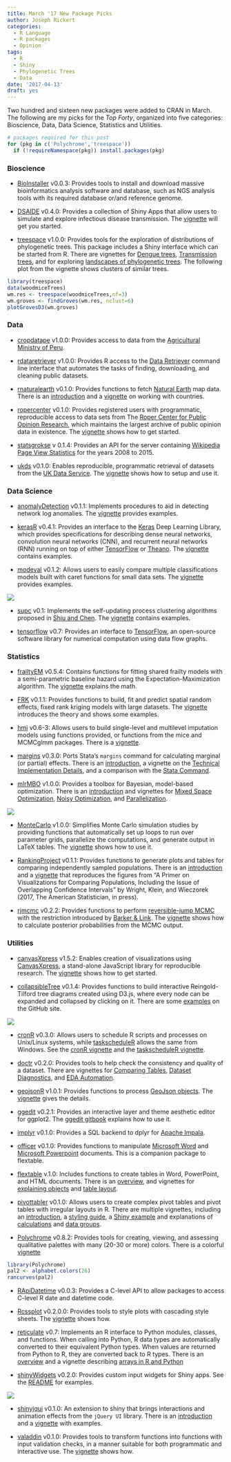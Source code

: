 ```yaml
---
title: March '17 New Package Picks
author: Joseph Rickert
categories:
  - R Language
  - R packages
  - Opinion
tags:
  - R
  - Shiny
  - Phylogenetic Trees
  - Data
date: '2017-04-13'
draft: yes
---
```

Two hundred and sixteen new packages were added to CRAN in March. The following are my picks for the *Top Forty*, organized into five categories: Bioscience, Data, Data Science, Statistics and Utilities.

```r
# packages required for this post
for (pkg in c('Polychrome','treespace')) 
  if (!requireNamespace(pkg)) install.packages(pkg)
```


### Bioscience    
*   [BioInstaller](https://cran.r-project.org/web/packages/BioInstaller/index.html) v0.0.3: Provides tools to install and download massive bioinformatics analysis software and database, such as NGS analysis tools with its required database or/and reference genome.

*   [DSAIDE](https://cran.r-project.org/web/packages/DSAIDE/index.html) v0.4.0: Provides a collection of Shiny Apps that allow users to simulate and explore infectious disease transmission. The [vignette](https://cran.r-project.org/web/packages/DSAIDE/vignettes/DSAIDE.html) will get you started.

*   [treespace](https://cran.r-project.org/web/packages/treespace/index.html) v1.0.0: Provides tools for the exploration of distributions of phylogenetic trees. This package includes a Shiny interface which can be started from R. There are vignettes for [Dengue trees](https://cran.r-project.org/web/packages/treespace/vignettes/DengueVignette.html), [Transmission trees](https://cran.r-project.org/web/packages/treespace/vignettes/TransmissionTreesVignette.html), and for exploring [landscapes of phylogenetic trees](https://cran.r-project.org/web/packages/treespace/vignettes/introduction.html).
The following plot from the vignette shows clusters of similar trees.

```r
library(treespace)
data(woodmiceTrees)
wm.res <- treespace(woodmiceTrees,nf=3)
wm.groves <- findGroves(wm.res, nclust=6)
plotGrovesD3(wm.groves)
```

### Data    
*   [cropdatape](https://cran.r-project.org/web/packages/cropdatape/index.html) v1.0.0: Provides access to data from the [Agricultural Ministry of Peru](http://siea.minagri.gob.pe/siea/?q=publicaciones/anuarios-estadisticos).

*   [rdataretriever](https://cran.r-project.org/web/packages/rdataretriever/index.html) v1.0.0: Provides R access to the [Data Retriever](http://data-retriever.org/) command line interface that automates the tasks of finding, downloading, and cleaning public datasets.

*   [rnaturalearth](https://cran.r-project.org/web/packages/rnaturalearth/index.html) v0.1.0: Provides functions to fetch [Natural Earth](http://www.naturalearthdata.com/) map data. There is an [introduction](https://cran.r-project.org/web/packages/rnaturalearth/vignettes/rnaturalearth.html) and a [vignette](https://cran.r-project.org/web/packages/rnaturalearth/vignettes/what-is-a-country.html) on working with countries.

*  [ropercenter](https://cran.r-project.org/web/packages/ropercenter/index.html) v0.1.0: Provides registered users with programmatic, reproducible access to data sets from The [Roper Center for Public Opinion Research](https://ropercenter.cornell.edu), which maintains the largest archive of public opinion data in existence. The [vignette](https://cran.r-project.org/web/packages/ropercenter/vignettes/ropercenter-vignette.htm) shows how to get started.

*   [statsgrokse](https://cran.r-project.org/web/packages/statsgrokse/index.html) v 0.1.4: Provides an API for the server containing [Wikipedia Page View Statistics](http://stats.grok.se/) for the years 2008 to 2015.

*   [ukds](https://cran.r-project.org/web/packages/ukds/index.html) v0.1.0: Enables reproducible, programmatic retrieval of datasets from the [UK Data Service](https://www.ukdataservice.ac.uk). The [vignette](https://cran.r-project.org/web/packages/ukds/vigne) shows how to setup and use it.

### Data Science    
*  [anomalyDetection](https://cran.r-project.org/web/packages/anomalyDetection/index.html) v0.1.1: Implements procedures to aid in detecting network log anomalies. The [vignette](https://cran.r-project.org/web/packages/anomalyDetection/vignettes/Introduction.html) provides examples.

*   [kerasR](https://cran.r-project.org/web/packages/kerasR/index.html) v0.4.1: Provides an interface to the [Keras](https://keras.io/) Deep Learning Library, which provides specifications for describing dense neural networks, convolution neural networks (CNN), and recurrent neural networks (RNN) running on top of either [TensorFlow](https://www.tensorflow.org/) or [Theano](http://deeplearning.net/software/theano/). The [vignette](https://cran.r-project.org/web/packages/kerasR/vignettes/introduction.html) contains examples.

*   [modeval](https://cran.r-project.org/web/packages/modeval/index.html) v0.1.2: Allows users to easily compare multiple classifications models built with caret functions for small data sets. The [vignette](https://cran.r-project.org/web/packages/modeval/vignettes/modeval.html) provides examples. 

![](/post/2017-04-13-march-17-new-package-picks_files/modeval.png)
 
*   [supc](https://cran.r-project.org/web/packages/supc/index.html) v0.1: Implements the self-updating process clustering algorithms proposed in [Shiu and Chen](doi:10.1080/00949655.2015.1049605). The [vignette](https://cran.r-project.org/web/packages/supc/vignettes/supc.html) contains examples.

*   [tensorflow](https://cran.r-project.org/web/packages/tensorflow/index.html) v0.7: Provides an interface to [TensorFlow](https://www.tensorflow.org), an open-source software library for numerical computation using data flow graphs.

### Statistics       
*   [frailtyEM](https://cran.r-project.org/web/packages/frailtyEM/index.html) v0.5.4: Contains functions for fitting shared frailty models with a semi-parametric baseline hazard using the Expectation-Maximization algorithm. The [vignette](https://cran.r-project.org/web/packages/frailtyEM/vignettes/frailtyEM_manual.pdf) explains the math.

*   [FRK](https://cran.r-project.org/web/packages/FRK/index.html) v0.1.1: Provides functions to build, fit and predict spatial random effects, fixed rank kriging models with large datasets. The [vignette](https://cran.r-project.org/web/packages/FRK/vignettes/FRK_intro.pdf) introduces the theory and shows some examples.

*   [hmi](https://cran.r-project.org/web/packages/hmi/index.html) v0.6-3: Allows users to build single-level and multilevel imputation models using functions provided, or functions from the mice and MCMCglmm packages. There is a [vignette](https://cran.r-project.org/web/packages/hmi/vignettes/my-vignette.html).

*   [margins](https://cran.r-project.org/web/packages/margins/index.html) v0.3.0: Ports Stata's `margins` command for calculating marginal (or partial) effects. There is an [introduction](https://cran.r-project.org/web/packages/margins/vignettes/Introduction.html), a vignette on the [Technical Implementation Details](https://cran.r-project.org/web/packages/margins/vignettes/TechnicalDetails.pdf), and a comparison with the [Stata Command](https://cran.r-project.org/web/packages/margins/vignettes/Stata.html).

*   [mlrMBO](https://cran.r-project.org/web/packages/mlrMBO/index.html) v1.0.0: Provides a toolbox for Bayesian, model-based optimization. There is an [introduction](https://cran.r-project.org/web/packages/mlrMBO/vignettes/mlrMBO.html) and vignettes for [Mixed Space Optimization](https://cran.r-project.org/web/packages/mlrMBO/vignettes/mixed_space_optimization.html), [Noisy Optimization](https://cran.r-project.org/web/packages/mlrMBO/vignettes/noisy_optimization.html), and [Parallelization](https://cran.r-project.org/web/packages/mlrMBO/vignettes/parallelization.html).

![](/post/2017-04-13-march-17-new-package-picks_files/mlrMBO.png)

*   [MonteCarlo](https://cran.r-project.org/web/packages/MonteCarlo/index.html) v1.0.0: Simplifies Monte Carlo simulation studies by providing functions that automatically set up loops to run over parameter grids, parallelize the computations, and generate output in LaTeX tables. The [vignette](https://cran.r-project.org/web/packages/MonteCarlo/vignettes/MonteCarlo-Vignette.html) shows how to use it.

*   [RankingProject](https://cran.r-project.org/web/packages/RankingProject/index.html) v0.1.1: Provides functions to generate plots and tables for comparing independently sampled populations. There is an [introduction](https://cran.r-project.org/web/packages/RankingProject/vignettes/intro.html) and a [vignette](https://cran.r-project.org/web/packages/RankingProject/vignettes/primer.pdf) that reproduces the figures from "A Primer on Visualizations for Comparing Populations, Including the Issue of Overlapping Confidence Intervals" by Wright, Klein, and Wieczorek (2017, The American Statistician, in press).

*   [rjmcmc](https://cran.r-project.org/web/packages/rjmcmc/index.html) v0.2.2: Provides functions to perform [reversible-jump MCMC](doi:10.2307/2337340) with the restriction introduced by [Barker & Link](doi:10.1080/00031305.2013.791644). The [vignette](https://cran.r-project.org/web/packages/rjmcmc/vignettes/rjmcmcVignette.pdf) shows how to calculate posterior probabilities from the MCMC output.

### Utilities   
*   [canvasXpress](https://cran.r-project.org/web/packages/canvasXpress/index.html) v1.5.2: Enables creation of visualizations using [CanvasXpress](http://canvasxpress.org), a stand-alone JavaScript library for reproducible research. The [vignette](https://cran.r-project.org/web/packages/canvasXpress/vignettes/getting_started.html) shows how to get started.

*   [collapsibleTree](https://cran.r-project.org/web/packages/collapsibleTree/index.html) v0.1.4: Provides functions to build interactive Reingold-Tilford tree diagrams created using D3.js, where every node can be expanded and collapsed by clicking on it. There are some [examples](https://adeelk93.github.io/collapsibleTree/) on the GitHub site.

![](/post/2017-04-13-march-17-new-package-picks_files/collapsibleTree.png)

*   [cronR](https://cran.r-project.org/web/packages/cronR/) v0.3.0: Allows users to schedule R scripts and processes on Unix/Linux systems, while [taskscheduleR](https://cran.r-project.org/web/packages/taskscheduleR/index.html) allows the same from Windows. See the [cronR vignette](https://cran.r-project.org/web/packages/cronR/vignettes/cronR.html) and the [taskscheduleR vignette](https://cran.r-project.org/web/packages/taskscheduleR/vignettes/taskscheduleR.html).

*   [doctr](https://cran.r-project.org/web/packages/doctr/index.html) v0.2.0: Provides tools to help check the consistency and quality of a dataset. There are vignettes for [Comparing Tables](https://cran.r-project.org/web/packages/doctr/vignettes/doctr_compare.html), [Dataset Diagnostics](https://cran.r-project.org/web/packages/doctr/vignettes/doctr_diagnose.html), and [EDA Automation](https://cran.r-project.org/web/packages/doctr/vignettes/doctr_examine.html).

*   [geojsonR](https://cran.r-project.org/web/packages/geojsonR/index.html) v1.0.1: Provides functions to process [GeoJson objects](https://en.wikipedia.org/wiki/GeoJSON). The [vignette](https://cran.r-project.org/web/packages/geojsonR/vignettes/the_geojsonR_package.html) gives the details.

*   [ggedit](https://cran.r-project.org/web/packages/ggedit/index.html) v0.2.1: Provides an interactive layer and theme aesthetic editor for ggplot2. The [ggedit gitbook](vhttps://metrumresearchgroup.github.io/ggedit/) explains how to use it.

*   [implyr](https://cran.r-project.org/web/packages/implyr/index.html) v0.1.0: Provides a SQL backend to dplyr for [Apache Impala](https://impala.apache.org/).

*   [officer](https://cran.r-project.org/web/packages/officer/index.html) v0.1.0: Provides functions to manipulate [Microsoft Word](https://cran.r-project.org/web/packages/officer/vignettes/word.html) and [Microsoft Powerpoint](https://cran.r-project.org/web/packages/officer/vignettes/powerpoint.html) documents. This is a companion package to flextable.

*   [flextable](https://cran.r-project.org/web/packages/flextable/index.html) v.1.0: Includes functions to create tables in Word, PowerPoint, and HTML documents. There is an [overview](https://cran.r-project.org/web/packages/flextable/vignettes/overview.html), and vignettes for [explaining objects](https://cran.r-project.org/web/packages/flextable/vignettes/format.html) and [table layout](https://cran.r-project.org/web/packages/flextable/vignettes/layout.html).

*   [pivottabler](https://cran.r-project.org/web/packages/pivottabler/index.html) v0.1.0: Allows users to create complex pivot tables and pivot tables with irregular layouts in R. There are multiple vignettes, including an [introduction](https://cran.r-project.org/web/packages/pivottabler/vignettes/introduction.html), a [styling guide](https://cran.r-project.org/web/packages/pivottabler/vignettes/styling.html), a [Shiny example](https://cran.r-project.org/web/packages/pivottabler/vignettes/shiny.html) and explanations of [calculations](https://cran.r-project.org/web/packages/pivottabler/vignettes/calculations.html) and [data groups](https://cran.r-project.org/web/packages/pivottabler/vignettes/datagroups.html).

*   [Polychrome](https://cran.r-project.org/web/packages/Polychrome/index.html) v0.8.2: Provides tools for creating, viewing, and assessing qualitative palettes with many (20-30 or more) colors. There is a colorful [vignette](https://cran.r-project.org/web/packages/Polychrome/vignettes/polychrome.html)
 
```r
library(Polychrome)
pal2 <- alphabet.colors(26)
rancurves(pal2)
``` 

*   [RApiDatetime](https://cran.r-project.org/web/packages/RApiDatetime/index.html) v0.0.3: Provides a C-level API to allow packages to access C-level R date and datetime code.

*   [Rcssplot](https://cran.r-project.org/web/packages/Rcssplot/index.html) v0.2.0.0: Provides tools to style plots with cascading style sheets. The [vignette](https://cran.r-project.org/web/packages/Rcssplot/vignettes/Rcssplot.pdf) shows how.

*   [reticulate](https://cran.r-project.org/web/packages/reticulate/index.html) v0.7: Implements an R interface to Python modules, classes, and functions. When calling into Python, R data types are automatically converted to their equivalent Python types. When values are returned from Python to R, they are converted back to R types. There is an [overview](https://cran.r-project.org/web/packages/reticulate/vignettes/introduction.html) and a vignette describing [arrays in R and Python](https://cran.r-project.org/web/packages/reticulate/vignettes/arrays.html)

*   [shinyWidgets](https://cran.r-project.org/web/packages/shinyWidgets/index.html) v0.2.0: Provides custom input widgets for Shiny apps. See the [README](https://cran.r-project.org/web/packages/shinyWidgets/README.html) for examples.

![](/post/2017-04-13-march-17-new-package-picks_files/shinyWidgets.png)

*   [shinyjqui](https://cran.r-project.org/web/packages/shinyjqui/index.html) v0.1.0: An extension to shiny that brings interactions and animation effects from the `jQuery UI` library. There is an [introduction](https://cran.r-project.org/web/packages/shinyjqui/vignettes/introduction.html) and a [vignette](https://cran.r-project.org/web/packages/shinyjqui/vignettes/orderInput.html) with examples.

*   [valaddin](https://cran.r-project.org/web/packages/valaddin/index.html) v0.1.0: Provides tools to transform functions into functions with input validation checks, in a manner suitable for both programmatic and interactive use. The [vignette](https://cran.r-project.org/web/packages/valaddin/vignettes/valaddin.html) shows how.

